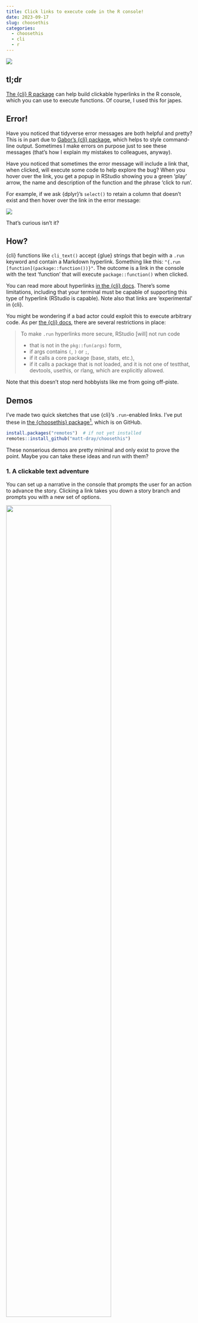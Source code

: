 ```yaml
---
title: Click links to execute code in the R console!
date: 2023-09-17
slug: choosethis
categories:
  - choosethis
  - cli
  - r
---
```


![](resources/virus.png){fig-alt="Text saying 'definitely not a virus' with a clickable link underneath that says 'not a virus'. The mouse hovers and has a popup saying 'virus!'"}

## tl;dr

[The {cli} R package](https://cli.r-lib.org/index.html) can help build clickable hyperlinks in the R console, which you can use to execute functions. Of course, I used this for japes.

## Error!

Have you noticed that tidyverse error messages are both helpful and pretty? This is in part due to [Gabor's {cli} package](https://cli.r-lib.org/index.html), which helps to style command-line output. Sometimes I make errors on purpose just to see these messages (that's how I explain my mistakes to colleagues, anyway). 

Have you noticed that sometimes the error message will include a link that, when clicked, will execute some code to help explore the bug? When you hover over the link, you get a popup in RStudio showing you a green 'play' arrow, the name and description of the function and the phrase 'click to run'.

For example, if we ask {dplyr}'s `select()` to retain a column that doesn't exist and then hover over the link in the error message:

![](resources/cli.png){fig.alt="The function 'select' from the 'dplyr' package has been run in the RStudio console with the 'mtcars' dataset and passing the column name 'x'. This column doesn't exist in the dataset, so there's a warning: 'can't subset columns that don't exist'. Beneath that is a clickable link to run the function 'rlang::last_trace', which on hover shows a popup that describes the function and says 'click to run'."}

That's curious isn't it?

## How?

{cli} functions like `cli_text()` accept {glue} strings that begin with a `.run` keyword and contain a Markdown hyperlink. Something like this: `"{.run [function](package::function())}"`. The outcome is a link in the console with the text 'function' that will execute `package::function()` when clicked. 

You can read more about hyperlinks [in the {cli} docs](https://cli.r-lib.org/reference/links.html). There's some limitations, including that your terminal must be capable of supporting this type of hyperlink (RStudio is capable). Note also that links are 'experimental' in {cli}.

You might be wondering if a bad actor could exploit this to execute arbitrary code. As per [the {cli} docs](https://cli.r-lib.org/reference/links.html?q=run#security-considerations), there are several restrictions in place:

>To make `.run` hyperlinks more secure, RStudio [will] not run code
>
>* that is not in the `pkg::fun(args)` form,
>* if args contains `(`, `)` or `;`,
>* if it calls a core package (base, stats, etc.),
>* if it calls a package that is not loaded, and it is not one of testthat, devtools, usethis, or rlang, which are explicitly allowed.

Note that this doesn't stop nerd hobbyists like me from going off-piste.

## Demos

I've made two quick sketches that use {cli}'s `.run`-enabled links. I've put these in [the {choosethis} package](https://github.com/matt-dray/choosethis)[^usethis], which is on GitHub.

```r
install.packages("remotes")  # if not yet installed
remotes::install_github("matt-dray/choosethis")
```

These nonserious demos are pretty minimal and only exist to prove the point. Maybe you can take these ideas and run with them?

### 1. A clickable text adventure

You can set up a narrative in the console that prompts the user for an action to advance the story. Clicking a link takes you down a story branch and prompts you with a new set of options.

![](resources/adventure.gif){fig-alt="A gif of the R console. The function 'begin' is run from the 'choosethis' package, which prints the message 'you reach a fork in the road'. Two clickable options are presented: go left or go right. The user clicks 'go right' and this automatically runs the 'right' function and outputs the text 'you died'." width="75%" fig-align="left"}

In other words, a classic text adventure in with the flavour of a '[Choose Your Own Adventure](https://en.wikipedia.org/wiki/Choose_Your_Own_Adventure)' book.

This works by setting up a function for each option. Click a link and it will run that function, which itself will present more clickable options with their own underlying functions. And so on. In this demo, the chain starts when the user runs `choosethis::begin()`.

Of course, the more complicated the story, the more functions there are to create and maintain.

### 2. An R GUI

[Adriana](https://www.rostrum.blog/about#adriana-de-palma) suggested that `.run` could be used to create a sort-of 'clickable R interface' to do away with all that pesky typing and emulate superior statistical packages like SPSS, lol. She was definitely joking[^lawyers], but like, you _could_ do something like that, right?[^should]

But this is... tricky. First there's the limitations of `.run` itself, but the user prompts could also become overwhelming. For example, if you want to summarise a data.frame. Which columns should be summarised? Do you want the sum or mean or something else? Should NAs be ignored? And so on.

I made a tiny demo of this anyway. The user runs `choosethis::ask_col_means()` with a data.frame and they're presented the names of any numeric columns as clickable links. The dataframe and selected column name are passed to `choosethis::get_mean()`, a bespoke function for calculating the summary.

![](resources/mean.gif){fig-alt="Gif of the R console. The 'ask_col_mean' function is run from the 'choosethis' package. The Palmer penguins dataset is passed as the only argument. The user is then prompted with the message 'what column would you like the mean of' and it presents a number of clickable column names. 'bill_depth_mm' is clicked and the console outputs the answer. This is repeated for the column 'body_mass_g'." width="100%" fig-align="left"}

Yes, due (I think) to the limitations of `.run`, we need a separate function in the package to calculate the mean for us (at least I think that's the case). You can see how tedious it would be to wrap loads of potential summary functions using this approach.

### 3. Bonus: de-linkification

It feels a bit mean to write an exciting text adventure that people can't play if their terminal doesn't support hyperlinks. So you can check the user's console and either provide them an executable link, or otherwise print the underlying expression to copy-paste.

To perform this check, you can use `cli::ansi_has_hyperlink_support()`[^tim]. I added the argument `show_links` to the `choosethis::begin()` function that defaults to this:

```r
getOption("choosethis.show_links", cli::ansi_has_hyperlink_support())
```

By making this an option, the user can set `options(choosethis.show_links = FALSE)` to avoid seeing links even if their terminal supports them.

## Hype man

So yeah, hyperlinks are 'experimental' in {cli} and—quite rightly—they're limited to prevent nefarious activity. Everything I've created here might stop working tomorrow. And of course, the intent for links is to help people with errors, not mess around. But it is fun isn't it?

I'd be interested to know if anyone is already using {cli}-enacted links in their packages, or if the ideas in {choosethis} spark some inspiration.

## Environment {.appendix}

<details><summary>Session info</summary>
```r
cat("Last rendered:", format(Sys.time(), usetz = TRUE)); sessionInfo()
```
</details>

[^tim]: Thanks to [Tim](https://fosstodon.org/@_TimTaylor) for suggesting a method for using options in this function.
[^should]: Doesn't mean you should, amirite.
[^lawyers]: My lawyers have insisted I must clarify that, unequivocally, she definitely does not want R to be corrupted into an SPSS-like thing.
[^usethis]: Yes, a very clever pun on {usethis}, but infinitely less useful than that package.